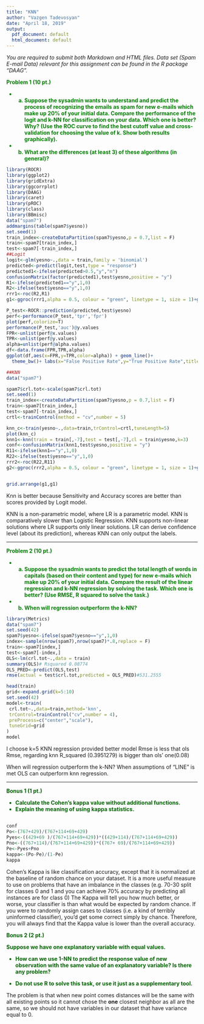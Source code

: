 ```yaml
---
title: "KNN"
author: "Vazgen Tadevosyan"
date: "April 18, 2019"
output:
  pdf_document: default
  html_document: default
---
```

  <i>
  You are required to submit both Markdown and HTML files. Data set (Spam E-mail Data) relevant for this assignment can be found in the R package "DAAG". 

</i>

  
  <b style="color:green">
  
  Problem 1 (10 pt.)

 * a. Suppose the sysadmin wants to understand and predict the process of recognizing the emails as spam for new e-mails which make up 20% of your initial data. Compare the performance of the logit and k-NN for classification on your data. Which one is better? Why?
  (Use the ROC curve to find the best cutoff value and cross-validation for choosing the value of k. Show both results graphically).

 * b. What are the differences **(at least 3)** of these algorithms (in general)?
  
  </b>
  

```r
library(ROCR)
library(ggplot2)
library(gridExtra)
library(ggcorrplot)
library(DAAG)
library(caret)
library(pROC)
library(class)
library(BBmisc)
data("spam7")
addmargins(table(spam7$yesno))
set.seed(1)
train_index<-createDataPartition(spam7$yesno,p = 0.7,list = F)
train<-spam7[train_index,]
test<-spam7[-train_index,]
##Logit
logit<-glm(yesno~.,data = train,family = 'binomial')
predicted<-predict(logit,test,type = "response")
predicted1<-ifelse(predicted>0.5,"y","n")
confusionMatrix(factor(predicted1),test$yesno,positive = "y")
R1<-ifelse(predicted1=="y",1,0)
R2<-ifelse(test$yesno=="y",1,0)
rrr1<-roc(R2,R1)
g1<-ggroc(rrr1,alpha = 0.5, colour = "green", linetype = 1, size = 1)+ggtitle("ROC curve for Model Logistic")

P_test<-ROCR::prediction(predicted,test$yesno)
perf<-performance(P_test,'tpr','fpr')
plot(perf,colorize=T)
performance(P_test,'auc')@y.values
FPR<-unlist(perf@x.values)
TPR<-unlist(perf@y.values)
alpha=unlist(perf@alpha.values)
df<-data.frame(FPR,TPR,alpha)
ggplot(df,aes(x=FPR,y=TPR,color=alpha)) + geom_line()+
  theme_bw()+ labs(x="False Positive Rate",y="True Positive Rate",title="Roc Curve",color="Cutoff Values")

##KNN
data("spam7")

spam7$crl.tot<-scale(spam7$crl.tot)
set.seed(1)
train_index<-createDataPartition(spam7$yesno,p = 0.7,list = F)
train<-spam7[train_index,]
test<-spam7[-train_index,]
crtl<-trainControl(method = "cv",number = 5)

```


```r
knn_c<-train(yesno~.,data=train,trControl=crtl,tuneLength=5)
plot(knn_c)
knn1<-knn(train = train[,-7],test = test[,-7],cl = train$yesno,k=3)
conf<-confusionMatrix(knn1,test$yesno,positive = "y")
R11<-ifelse(knn1=="y",1,0)
R22<-ifelse(test$yesno=="y",1,0)
rrr2<-roc(R22,R11)
g2<-ggroc(rrr2,alpha = 0.5, colour = "green", linetype = 1, size = 1)+ggtitle("ROC curve for Model KNN")


grid.arrange(g1,g1)
```

Knn is better because Sensitivity and Accuracy scores are better than scores provided by Logit model.

KNN is a non-parametric model, where LR is a parametric model.
KNN is comparatively slower than Logistic Regression.
KNN supports non-linear solutions where LR supports only linear solutions.
LR can derive confidence level (about its prediction), whereas KNN can only output the labels.



---------------------------------------------
  
  <b style="color:green">
  
  Problem 2 (10 pt.)

 * a. Suppose the sysadmin wants to predict the total length of words in capitals (based on their content and type) for new e-mails which make up 20% of your initial data. Compare the result of the linear regression and k-NN regression by solving the task. Which one is better? (Use RMSE, R squared to solve the task.)

 * b.  When will regression outperform the k-NN?
 
</b>
  

  
  
  
  
```r

library(Metrics)
data("spam7")
set.seed(42)
spam7$yesno<-ifelse(spam7$yesno=="y",1,0)
index<-sample(nrow(spam7),nrow(spam7)*.8,replace = F)
train<-spam7[index,]
test<-spam7[-index,]
OLS<-lm(crl.tot~.,data = train)
summary(OLS)# Rsquared 0.08774
OLS_PRED<-predict(OLS,test)
rmse(actual = test$crl.tot,predicted = OLS_PRED)#531.2555

head(train)
grid<-expand.grid(k=5:10)
set.seed(42)
model<-train(
 crl.tot~.,data=train,method='knn',
 trControl=trainControl("cv",number = 4),
 preProcess=c("center","scale"),
 tuneGrid=grid
)
model
```
I choose k=5
KNN regression provided better model Rmse is less that ols Rmse, regarding knn R_squared (0.3951279) is bigger than ols' one(0.08)

When will regression outperform the k-NN?
When assumptions of "LINE" is met OLS can outperform knn regression.
  
  
----------------------------------------------
  
<b style="color:darkgreen">
  
  Bonus 1 (1 pt.)

 * Calculate the Cohen's kappa value without additional functions.
 * Explain the meaning of using kappa statistics.
 


</b>
----------------------------------------------
```r
conf
Po<-(767+429)/(767+114+69+429)
Pyes<-((429+69 )/(767+114+69+429))*((429+114)/(767+114+69+429))
Pno<-((767+114)/(767+114+69+429))*((767+ 69)/(767+114+69+429))
Pe<-Pyes+Pno
kappa<-(Po-Pe)/(1-Pe)
kappa
```
 Cohen's Kappa is like classification accuracy, except that it is normalized at the baseline of random chance on your dataset. It is a more useful measure to use on problems that have an imbalance in the classes (e.g. 70-30 split for classes 0 and 1 and you can achieve 70% accuracy by predicting all instances are for class 0)
The Kappa  will tell you how much better, or worse, your classifier is than what would be expected by random chance. If you were to randomly assign cases to classes (i.e. a kind of terribly uninformed classifier), you'd get some correct simply by chance. Therefore, you will always find that the Kappa value is lower than the overall accuracy. 



<b style="color:darkgreen">

Bonus 2 (2 pt.)

Suppose we have one explanatory variable with equal values. 

 * How can we use 1-NN to predict the response value of new observation with the same value of an explanatory variable? Is there any problem? 
 
 * Do not use R to solve this task, or use it just as a supplementary tool.


</b>
The problem is that when new point comes distances will be the same with all existing points so it cannot chose the <strong>one</strong> closest neighbor as all are the same, so we should not have variables in our dataset that have variance equal to 0.


